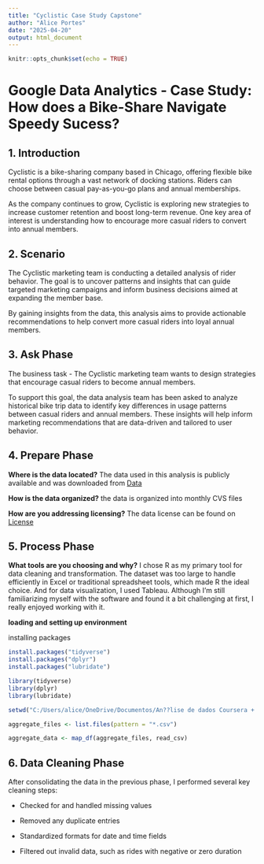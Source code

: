 ---
title: "Cyclistic Case Study Capstone"
author: "Alice Portes"
date: "2025-04-20"
output: html_document
---

```{r setup, include=FALSE}
knitr::opts_chunk$set(echo = TRUE)
```

# Google Data Analytics - Case Study: How does a Bike-Share Navigate Speedy Sucess?


## 1. Introduction

Cyclistic is a bike-sharing company based in Chicago, offering flexible bike rental options through a vast network of docking stations. Riders can choose between casual pay-as-you-go plans and annual memberships.

As the company continues to grow, Cyclistic is exploring new strategies to increase customer retention and boost long-term revenue. One key area of interest is understanding how to encourage more casual riders to convert into annual members.


## 2. Scenario

The Cyclistic marketing team is conducting a detailed analysis of rider behavior. The goal is to uncover patterns and insights that can guide targeted marketing campaigns and inform business decisions aimed at expanding the member base.

By gaining insights from the data, this analysis aims to provide actionable recommendations to help convert more casual riders into loyal annual members.


## 3. Ask Phase

The business task - 
The Cyclistic marketing team wants to design strategies that encourage casual riders to become annual members. 

To support this goal, the data analysis team has been asked to analyze historical bike trip data to identify key differences in usage patterns between casual riders and annual members. These insights will help inform marketing recommendations that are data-driven and tailored to user behavior.

## 4. Prepare Phase

**Where is the data located?**
The data used in this analysis is publicly available and was downloaded from [Data](https://divvy-tripdata.s3.amazonaws.com/index.html)

**How is the data organized?**
the data is organized into monthly CVS files

**How are you addressing licensing?**
The data license can be found on [License](https://www.divvybikes.com/data-license-agreement)

## 5. Process Phase

**What tools are you choosing and why?**
I chose R as my primary tool for data cleaning and transformation. The dataset was too large to handle efficiently in Excel or traditional spreadsheet tools, which made R the ideal choice.
And for data visualization, I used Tableau. Although I’m still familiarizing myself with the software and found it a bit challenging at first, I really enjoyed working with it.

**loading and setting up environment**

installing packages
```{r installing packages}
install.packages("tidyverse")
install.packages("dplyr")
install.packages("lubridate")
```

```{r loading packages}
library(tidyverse)
library(dplyr)
library(lubridate)
```

```{r loading data}
setwd("C:/Users/alice/OneDrive/Documentos/An??lise de dados Coursera + Google/MODULE 8/Case study 1/202404???202503_Cyclistic")
```

```{r get all the csv files and store them in a variable}
aggregate_files <- list.files(pattern = "*.csv")
```

```{r read and map all the csv files in the aggregate_files}
aggregate_data <- map_df(aggregate_files, read_csv)
```

## 6. Data Cleaning Phase
After consolidating the data in the previous phase, I performed several key cleaning steps:

* Checked for and handled missing values

* Removed any duplicate entries

* Standardized formats for date and time fields

* Filtered out invalid data, such as rides with negative or zero duration







